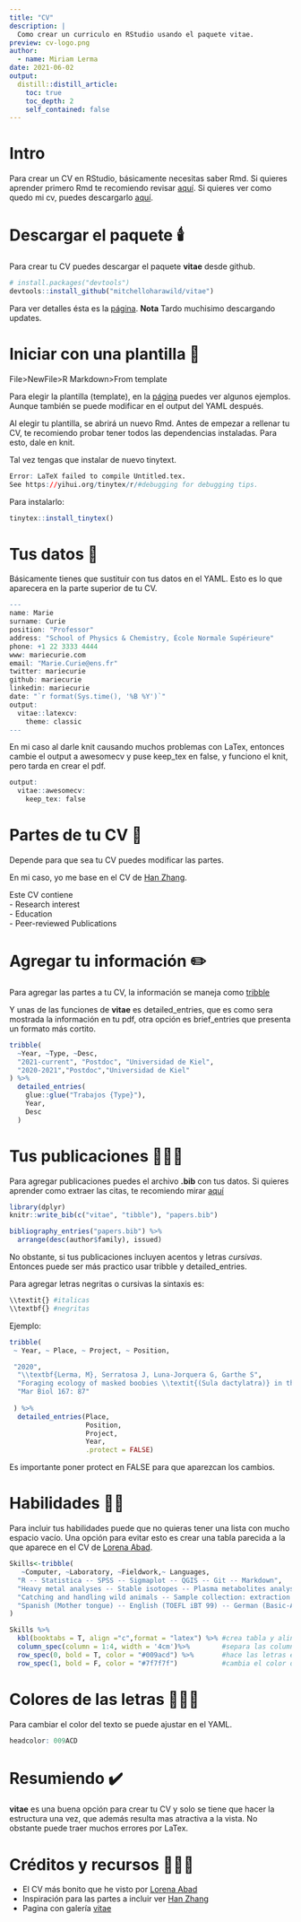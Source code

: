 ```yaml
---
title: "CV"
description: |
  Como crear un curriculo en RStudio usando el paquete vitae. 
preview: cv-logo.png
author:
  - name: Miriam Lerma
date: 2021-06-02
output:
  distill::distill_article:
    toc: true
    toc_depth: 2
    self_contained: false
---
```



# Intro

Para crear un CV en RStudio, básicamente necesitas saber Rmd. Si quieres aprender primero Rmd te recomiendo revisar [aquí](https://www.miriam-lerma.com/posts/2021-03-29-rmd/). Si quieres ver como quedo mi cv, puedes descargarlo [aquí](https://raw.githubusercontent.com/MiriamLL/Curriculum/master/CV/CV-Lerma.pdf). 


# Descargar el paquete 🕯️

Para crear tu CV puedes descargar el paquete **vitae** desde github.

```r
# install.packages("devtools")
devtools::install_github("mitchelloharawild/vitae")
```

Para ver detalles ésta es la [página](https://pkg.mitchelloharawild.com/vitae/).
**Nota** Tardo muchisimo descargando updates.

# Iniciar con una plantilla 👣

File>NewFile>R Markdown>From template

Para elegir la plantilla (template), en la [página](https://pkg.mitchelloharawild.com/vitae/) puedes ver algunos ejemplos. Aunque también se puede modificar en el output del YAML después.

Al elegir tu plantilla, se abrirá un nuevo Rmd. Antes de empezar a rellenar tu CV, te recomiendo probar tener todos las dependencias instaladas. Para esto, dale en knit.

Tal vez tengas que instalar de nuevo tinytext. 

```r
Error: LaTeX failed to compile Untitled.tex. 
See https://yihui.org/tinytex/r/#debugging for debugging tips.
```

Para instalarlo:

```r
tinytex::install_tinytex()
```

# Tus datos 💾

Básicamente tienes que sustituir con tus datos en el YAML. Esto es lo que aparecera en la parte superior de tu CV.

```r
---
name: Marie
surname: Curie
position: "Professor"
address: "School of Physics & Chemistry, École Normale Supérieure"
phone: +1 22 3333 4444
www: mariecurie.com
email: "Marie.Curie@ens.fr"
twitter: mariecurie
github: mariecurie
linkedin: mariecurie
date: "`r format(Sys.time(), '%B %Y')`"
output: 
  vitae::latexcv:
    theme: classic
---
```

En mi caso al darle knit causando muchos problemas con LaTex, entonces cambie el output a awesomecv y puse keep_tex en false, y funciono el knit, pero tarda en crear el pdf.

```r
output: 
  vitae::awesomecv:
    keep_tex: false
```


# Partes de tu CV 💭

Depende para que sea tu CV puedes modificar las partes.

En mi caso, yo me base en el CV de [Han Zhang](https://github.com/HanZhang-psych/CV/blob/master/CV.pdf). 

Este CV contiene  
- Research interest  
- Education  
- Peer-reviewed Publications  

# Agregar tu información ✏️

Para agregar las partes a tu CV, la información se maneja como [tribble](https://rstudio-education.github.io/tidyverse-cookbook/tidy.html)

Y unas de las funciones de **vitae** es detailed_entries, que es como sera mostrada la información en tu pdf, otra opción es brief_entries que presenta un formato más cortito.

```r
tribble(
  ~Year, ~Type, ~Desc,
  "2021-current", "Postdoc", "Universidad de Kiel",
  "2020-2021","Postdoc","Universidad de Kiel"
) %>% 
  detailed_entries(
    glue::glue("Trabajos {Type}"),
    Year, 
    Desc
  )
```

# Tus publicaciones 👩🏽‍🔬

Para agregar publicaciones puedes el archivo **.bib** con tus datos. 
Si quieres aprender como extraer las citas, te recomiendo mirar [aquí](https://miriamll.github.io/Curso_CIAD/Rmd-Parte2#12) 

```r
library(dplyr)
knitr::write_bib(c("vitae", "tibble"), "papers.bib")

bibliography_entries("papers.bib") %>%
  arrange(desc(author$family), issued)
```

No obstante, si tus publicaciones incluyen acentos y letras _cursivas_. Entonces puede ser más practico usar tribble y detailed_entries. 

Para agregar letras negritas o cursivas la sintaxis es:

```r
\\textit{} #italicas
\\textbf{} #negritas
```

Ejemplo:

```r
tribble(
 ~ Year, ~ Place, ~ Project, ~ Position,

 "2020",
  "\\textbf{Lerma, M}, Serratosa J, Luna-Jorquera G, Garthe S",
  "Foraging ecology of masked boobies \\textit{(Sula dactylatra)} in the world’s largest ‘oceanic desert’",
  "Mar Biol 167: 87"
 
 ) %>% 
  detailed_entries(Place, 
                   Position,
                   Project, 
                   Year,
                   .protect = FALSE)
```

Es importante poner protect en FALSE para que aparezcan los cambios.

# Habilidades 🤸🏽‍️

Para incluir tus habilidades puede que no quieras tener una lista con mucho espacio vacío. 
Una opción para evitar esto es crear una tabla parecida a la que aparece en el CV de [Lorena Abad](https://github.com/loreabad6/R-CV).

```r
Skills<-tribble(
   ~Computer, ~Laboratory, ~Fieldwork,~ Languages,
  "R -- Statistica -- SPSS -- Sigmaplot -- QGIS -- Git -- Markdown",
  "Heavy metal analyses -- Stable isotopes -- Plasma metabolites analyses",
  "Catching and handling wild animals -- Sample collection: extraction blood & feathers -- Censing populations -- Monitoring breeding success",
  "Spanish (Mother tongue) -- English (TOEFL iBT 99) -- German (Basic-A2)"
)
```

```r
Skills %>%
  kbl(booktabs = T, align ="c",format = "latex") %>% #crea tabla y alinea al centro
  column_spec(column = 1:4, width = '4cm')%>%        #separa las columnas en 4 y las hace de 4 cm
  row_spec(0, bold = T, color = "#009acd") %>%       #hace las letras en negrita y cambia el color
  row_spec(1, bold = F, color = "#7f7f7f")           #cambia el color del texto a gris
```

# Colores de las letras 👩🏾‍🎨

Para cambiar el color del texto se puede ajustar en el YAML.

```r
headcolor: 009ACD
```


# Resumiendo ✔️

**vitae** es una buena opción para crear tu CV y solo se tiene que hacer la estructura una vez, que además resulta mas atractiva a la vista. No obstante puede traer muchos errores por LaTex.

# Créditos y recursos 👩🏾‍🏫

- El CV más bonito que he visto por [Lorena Abad](https://github.com/loreabad6/R-CV)
- Inspiración para las partes a incluir ver [Han Zhang](https://github.com/HanZhang-psych/CV/blob/master/CV.pdf)
- Pagina con galería [vitae](https://pkg.mitchelloharawild.com/vitae/)

